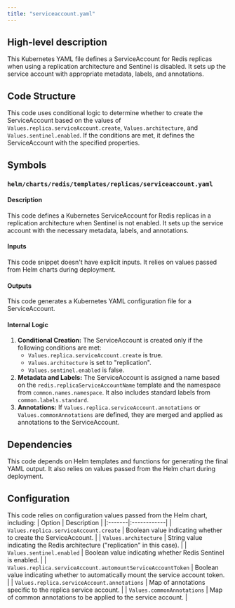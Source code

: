 ```yaml
---
title: "serviceaccount.yaml"
---
```


## High-level description
This Kubernetes YAML file defines a ServiceAccount for Redis replicas when using a replication architecture and Sentinel is disabled. It sets up the service account with appropriate metadata, labels, and annotations.

## Code Structure
This code uses conditional logic to determine whether to create the ServiceAccount based on the values of `Values.replica.serviceAccount.create`, `Values.architecture`, and `Values.sentinel.enabled`. If the conditions are met, it defines the ServiceAccount with the specified properties.

## Symbols
### `helm/charts/redis/templates/replicas/serviceaccount.yaml`
#### Description
This code defines a Kubernetes ServiceAccount for Redis replicas in a replication architecture when Sentinel is not enabled. It sets up the service account with the necessary metadata, labels, and annotations.

#### Inputs
This code snippet doesn't have explicit inputs. It relies on values passed from Helm charts during deployment.

#### Outputs
This code generates a Kubernetes YAML configuration file for a ServiceAccount.

#### Internal Logic
1. **Conditional Creation:** The ServiceAccount is created only if the following conditions are met:
    - `Values.replica.serviceAccount.create` is true.
    - `Values.architecture` is set to "replication".
    - `Values.sentinel.enabled` is false.
2. **Metadata and Labels:** The ServiceAccount is assigned a name based on the `redis.replicaServiceAccountName` template and the namespace from `common.names.namespace`. It also includes standard labels from `common.labels.standard`.
3. **Annotations:** If `Values.replica.serviceAccount.annotations` or `Values.commonAnnotations` are defined, they are merged and applied as annotations to the ServiceAccount.

## Dependencies
This code depends on Helm templates and functions for generating the final YAML output. It also relies on values passed from the Helm chart during deployment.

## Configuration
This code relies on configuration values passed from the Helm chart, including:
| Option | Description |
|:-------|:------------|
| `Values.replica.serviceAccount.create` | Boolean value indicating whether to create the ServiceAccount. |
| `Values.architecture` | String value indicating the Redis architecture ("replication" in this case). |
| `Values.sentinel.enabled` | Boolean value indicating whether Redis Sentinel is enabled. |
| `Values.replica.serviceAccount.automountServiceAccountToken` | Boolean value indicating whether to automatically mount the service account token. |
| `Values.replica.serviceAccount.annotations` | Map of annotations specific to the replica service account. |
| `Values.commonAnnotations` | Map of common annotations to be applied to the service account. |
